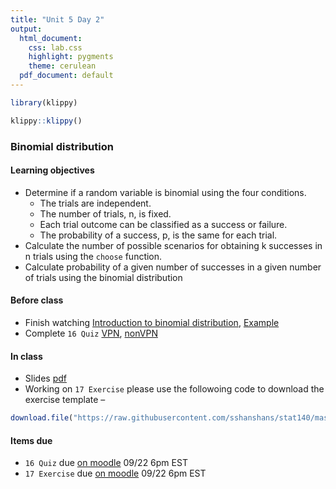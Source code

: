 ```yaml
---
title: "Unit 5 Day 2"
output: 
  html_document:
    css: lab.css
    highlight: pygments
    theme: cerulean
  pdf_document: default
---
```


```r
library(klippy)
```

```r
klippy::klippy()
```

###  Binomial distribution

#### Learning objectives 

* Determine if a random variable is binomial using the four conditions.
    * The trials are independent.
    * The number of trials, n, is fixed.
    * Each trial outcome can be classified as a success or failure.
    * The probability of a success, p, is the same for each trial.
* Calculate the number of possible scenarios for obtaining k successes in n trials using the `choose` function. 
* Calculate probability of a given number of successes in a given number of trials using the binomial distribution

#### Before class
* Finish watching [Introduction to binomial distribution](https://www.coursera.org/learn/probability-intro/lecture/kJ07f/binomial-distribution), [Example](https://www.coursera.org/learn/probability-intro/lecture/yef4b/working-with-the-binomial-distribution)
* Complete ```16 Quiz``` [VPN](http://138.110.84.108:3838/sshan/quiz/Unit5/), [nonVPN](http://159.89.233.150:3838/stat140/quiz/Unit5/)


#### In class
* Slides [pdf](http://sshanshans.github.io/stat140/slides/u5d2.pdf)
* Working on ```17 Exercise``` please use the followoing code to download the exercise template --
```r
download.file("https://raw.githubusercontent.com/sshanshans/stat140/master/docs/labs/u5d2/17Exercise.Rmd", destfile = "Ex17.Rmd")
```


#### Items due
* `16 Quiz` due [on moodle](https://moodle.mtholyoke.edu/mod/assign/view.php?id=570134) 09/22 6pm EST
* `17 Exercise` due [on moodle](https://moodle.mtholyoke.edu/mod/assign/view.php?id=570136) 09/22 6pm EST
